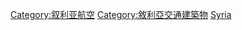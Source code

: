 {{Commonscat|Airports in Syria}}
{{Portal|航空}}

[[Category:叙利亚航空|Category:叙利亚航空]]
[[Category:敘利亞交通建築物|Category:敘利亞交通建築物]]
[[Category:亞洲各國機場|Syria]]